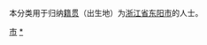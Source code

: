 {{Catnav|頁面分類|各種主題的頁面分類|依中国各省来作的分类|各地中国人|浙江人|金华人}}
{{Catnav|頁面分類|人物|各國人物|中国人|各地中国人|浙江人|金华人}}

本分类用于归纳[[籍贯|籍贯]]（出生地）为[[浙江省|浙江省]][[东阳市|东阳市]]的人士。

[[Category:金华人|市]]
[[Category:东阳市|*]]